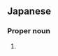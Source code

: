 ==Japanese==
{{ja-kanjitab|あさ|み}}

===Proper noun===
{{ja-pos|あさみ|proper}}

# {{given name|female|lang=ja|sort=あさみ}}